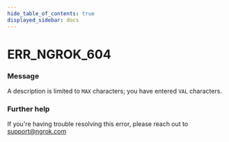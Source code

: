```yaml
---
hide_table_of_contents: true
displayed_sidebar: docs
---
```



# ERR_NGROK_604

### Message

A description is limited to `MAX` characters; you have entered `VAL` characters.

### Further help

If you're having trouble resolving this error, please reach out to [support@ngrok.com](mailto:support@ngrok.com?subject=Help%20with%20ERR_NGROK_604)

<ErrorDetails error="err_ngrok_604" />
